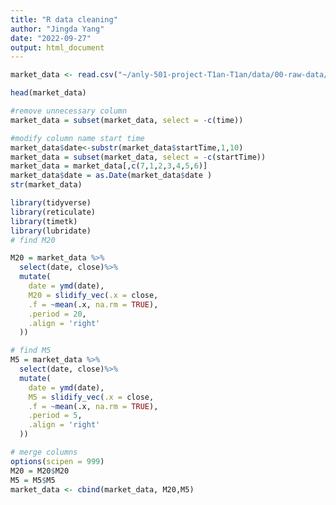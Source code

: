 ```yaml
---
title: "R data cleaning"
author: "Jingda Yang"
date: "2022-09-27"
output: html_document
---
```


```r
market_data <- read.csv("~/anly-501-project-T1an-T1an/data/00-raw-data/raw_data_ftxprop_market_data.csv")
```

```r
head(market_data)
```
```r
#remove unnecessary column
market_data = subset(market_data, select = -c(time))
```

```r
#modify column name start time
market_data$date<-substr(market_data$startTime,1,10)
market_data = subset(market_data, select = -c(startTime))
market_data = market_data[,c(7,1,2,3,4,5,6)]
market_data$date = as.Date(market_data$date )
str(market_data)
```

```r
library(tidyverse)
library(reticulate)
library(timetk)
library(lubridate)
# find M20

M20 = market_data %>%
  select(date, close)%>%
  mutate(
    date = ymd(date),
    M20 = slidify_vec(.x = close,
    .f = ~mean(.x, na.rm = TRUE),
    .period = 20,
    .align = 'right'
  ))

```
```r
# find M5
M5 = market_data %>%
  select(date, close)%>%
  mutate(
    date = ymd(date),
    M5 = slidify_vec(.x = close,
    .f = ~mean(.x, na.rm = TRUE),
    .period = 5,
    .align = 'right'
  ))
```

```r
# merge columns 
options(scipen = 999)
M20 = M20$M20
M5 = M5$M5
market_data <- cbind(market_data, M20,M5)
```

